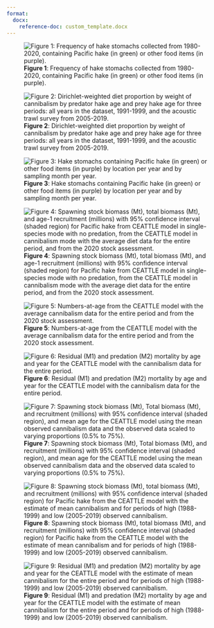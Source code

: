 ```yaml
---
format:
  docx:
    reference-doc: custom_template.docx
---
```


![**Figure 1**: Frequency of hake stomachs collected from 1980-2020, containing Pacific hake (in green) or other food items (in purple).](./plots/diet/hake_cannibalism.png)

![**Figure 2**: Dirichlet-weighted diet proportion by weight of cannibalism by predator hake age and prey hake age for three periods: all years in the dataset, 1991-1999, and the acoustic trawl survey from 2005-2019.](./plots/diet/Dirichlet/Dirichlet_comp_pretty.png)

![**Figure 3**: Hake stomachs containing Pacific hake (in green) or other food items (in purple) by location per year and by sampling month per year.](./plots/diet/locations_timing.png)

![**Figure 4**: Spawning stock biomass (Mt), total biomass (Mt), and age-1 recruitment (millions) with 95% confidence interval (shaded region) for Pacific hake from CEATTLE model in single-species mode with no predation, from the CEATTLE model in cannibalism mode with the average diet data for the entire period, and from the 2020 stock assessment.](./plots/CEATTLE/cannibalism/popdyn.png)

![**Figure 5**: Numbers-at-age from the CEATTLE model with the average cannibalism data for the entire period and from the 2020 stock assessment.](./plots/CEATTLE/cannibalism/nbyage.png)

![**Figure 6**: Residual (M1) and predation (M2) mortality by age and year for the CEATTLE model with the cannibalism data for the entire period.](./plots/CEATTLE/cannibalism/M.png)

![**Figure 7**: Spawning stock biomass (Mt), Total biomass (Mt), and recruitment (millions) with 95% confidence interval (shaded region), and mean age for the CEATTLE model using the mean observed cannibalism data and the observed data scaled to varying proportions (0.5% to 75%).](./plots/CEATTLE/cannibalism/Testing/sensitivity_meanage_popdy.png)

![**Figure 8**: Spawning stock biomass (Mt), total biomass (Mt), and recruitment (millions) with 95% confidence interval (shaded region) for Pacific hake from the CEATTLE model with the estimate of mean cannibalism and for periods of high (1988-1999) and low (2005-2019) observed cannibalism.](./plots/CEATTLE/cannibalism/Testing/timevarying_popdy.png)

![**Figure 9**: Residual (M1) and predation (M2) mortality by age and year for the CEATTLE model with the estimate of mean cannibalism for the entire period and for periods of high (1988-1999) and low (2005-2019) observed cannibalism.](./plots/CEATTLE/cannibalism/Testing/timevarying_M.png)
